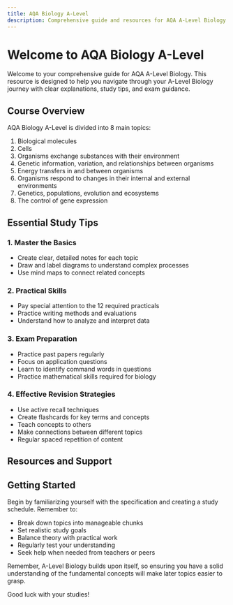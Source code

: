 ```yaml
---
title: AQA Biology A-Level
description: Comprehensive guide and resources for AQA A-Level Biology students
---
```


# Welcome to AQA Biology A-Level

Welcome to your comprehensive guide for AQA A-Level Biology. This resource is designed to help you navigate through your A-Level Biology journey with clear explanations, study tips, and exam guidance.

## Course Overview

AQA Biology A-Level is divided into 8 main topics:

1. Biological molecules
2. Cells
3. Organisms exchange substances with their environment
4. Genetic information, variation, and relationships between organisms
5. Energy transfers in and between organisms
6. Organisms respond to changes in their internal and external environments
7. Genetics, populations, evolution and ecosystems
8. The control of gene expression

## Essential Study Tips

### 1. Master the Basics

- Create clear, detailed notes for each topic
- Draw and label diagrams to understand complex processes
- Use mind maps to connect related concepts

### 2. Practical Skills

- Pay special attention to the 12 required practicals
- Practice writing methods and evaluations
- Understand how to analyze and interpret data

### 3. Exam Preparation

- Practice past papers regularly
- Focus on application questions
- Learn to identify command words in questions
- Practice mathematical skills required for biology

### 4. Effective Revision Strategies

- Use active recall techniques
- Create flashcards for key terms and concepts
- Teach concepts to others
- Make connections between different topics
- Regular spaced repetition of content

## Resources and Support

<Cards>
  <Card
    title="AQA Biology Specification"
    href="https://www.aqa.org.uk/subjects/science/as-and-a-level/biology-7401-7402"
  />
  <Card
    title="Past Papers"
    href="https://www.aqa.org.uk/find-past-papers-and-mark-schemes"
  />
  <Card
    title="Required Practicals"
    href="https://www.aqa.org.uk/subjects/science/as-and-a-level/biology-7401-7402/teaching-resources"
  />
</Cards>

## Getting Started

Begin by familiarizing yourself with the specification and creating a study schedule. Remember to:

- Break down topics into manageable chunks
- Set realistic study goals
- Balance theory with practical work
- Regularly test your understanding
- Seek help when needed from teachers or peers

Remember, A-Level Biology builds upon itself, so ensuring you have a solid understanding of the fundamental concepts will make later topics easier to grasp.

Good luck with your studies!
